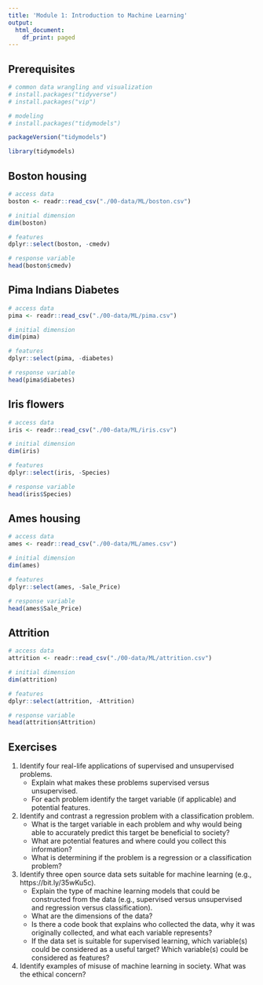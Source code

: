 ```yaml
---
title: 'Module 1: Introduction to Machine Learning'
output:
  html_document:
    df_print: paged
---
```


## Prerequisites

```r
# common data wrangling and visualization
# install.packages("tidyverse")
# install.packages("vip")

# modeling
# install.packages("tidymodels")
```

```r
packageVersion("tidymodels")

library(tidymodels)
```

## Boston housing

```r
# access data
boston <- readr::read_csv("./00-data/ML/boston.csv") 

# initial dimension
dim(boston)

# features
dplyr::select(boston, -cmedv)

# response variable
head(boston$cmedv)
```

## Pima Indians Diabetes

```r
# access data
pima <- readr::read_csv("./00-data/ML/pima.csv") 

# initial dimension
dim(pima)

# features
dplyr::select(pima, -diabetes)

# response variable
head(pima$diabetes)
```

## Iris flowers

```r
# access data
iris <- readr::read_csv("./00-data/ML/iris.csv") 

# initial dimension
dim(iris)

# features
dplyr::select(iris, -Species)

# response variable
head(iris$Species)
```

## Ames housing

```r
# access data
ames <- readr::read_csv("./00-data/ML/ames.csv") 

# initial dimension
dim(ames)

# features
dplyr::select(ames, -Sale_Price)

# response variable
head(ames$Sale_Price)
```

## Attrition

```r
# access data
attrition <- readr::read_csv("./00-data/ML/attrition.csv") 

# initial dimension
dim(attrition)

# features
dplyr::select(attrition, -Attrition)

# response variable
head(attrition$Attrition)
```

## Exercises

1. Identify four real-life applications of supervised and unsupervised problems.
   - Explain what makes these problems supervised versus unsupervised.
   - For each problem identify the target variable (if applicable) and potential
     features.

2. Identify and contrast a regression problem with a classification problem.
   - What is the target variable in each problem and why would being able to
     accurately predict this target be beneficial to society?
   - What are potential features and where could you collect this information?
   - What is determining if the problem is a regression or a classification
     problem?

3. Identify three open source data sets suitable for machine learning (e.g.,
   https://bit.ly/35wKu5c).
   - Explain the type of machine learning models that could be constructed from
     the data (e.g., supervised versus unsupervised and regression versus
     classification).
   - What are the dimensions of the data?
   - Is there a code book that explains who collected the data, why it was
     originally collected, and what each variable represents?
   - If the data set is suitable for supervised learning, which variable(s) could
     be considered as a useful target? Which variable(s) could be considered as
     features?

4. Identify examples of misuse of machine learning in society. What was the
   ethical concern?
